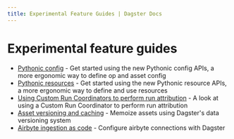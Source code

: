 ```yaml
---
title: Experimental Feature Guides | Dagster Docs
---
```


# Experimental feature guides

- [Pythonic config](/guides/dagster/pythonic-config) - Get started using the new Pythonic config APIs, a more ergonomic way to define op and asset config
- [Pythonic resources](/guides/dagster/pythonic-resources) - Get started using the new Pythonic resource APIs, a more ergonomic way to define and use resources
- [Using Custom Run Coordinators to perform run attribution](/guides/dagster/run-attribution) - A look at using a Custom Run Coordinator to perform run attribution
- [Asset versioning and caching](/guides/dagster/asset-versioning-and-caching) - Memoize assets using Dagster's data versioning system
- [Airbyte ingestion as code](/guides/dagster/airbyte-ingestion-as-code) - Configure airbyte connections with Dagster
